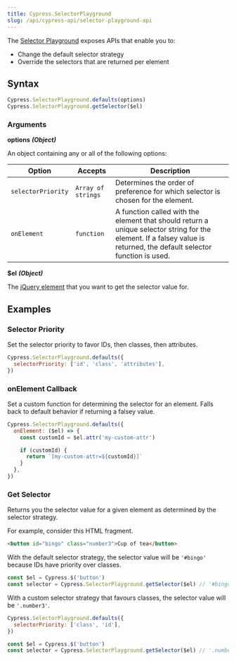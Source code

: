 ```yaml
---
title: Cypress.SelectorPlayground
slug: /api/cypress-api/selector-playground-api
---
```


The [Selector Playground](/guides/core-concepts/cypress-app#Selector-Playground)
exposes APIs that enable you to:

- Change the default selector strategy
- Override the selectors that are returned per element

## Syntax

```javascript
Cypress.SelectorPlayground.defaults(options)
Cypress.SelectorPlayground.getSelector($el)
```

### Arguments

**<Icon name="angle-right" /> options** **_(Object)_**

An object containing any or all of the following options:

| Option             | Accepts            | Description                                                                                                                                                           |
| ------------------ | ------------------ | --------------------------------------------------------------------------------------------------------------------------------------------------------------------- |
| `selectorPriority` | `Array of strings` | Determines the order of preference for which selector is chosen for the element.                                                                                      |
| `onElement`        | `function`         | A function called with the element that should return a unique selector string for the element. If a falsey value is returned, the default selector function is used. |

<DefaultSelectorPriority />

**<Icon name="angle-right" /> $el** **_(Object)_**

The [jQuery element](http://api.jquery.com/Types/#jQuery) that you want to get
the selector value for.

## Examples

### Selector Priority

Set the selector priority to favor IDs, then classes, then attributes.

```javascript
Cypress.SelectorPlayground.defaults({
  selectorPriority: ['id', 'class', 'attributes'],
})
```

### onElement Callback

Set a custom function for determining the selector for an element. Falls back to
default behavior if returning a falsey value.

```javascript
Cypress.SelectorPlayground.defaults({
  onElement: ($el) => {
    const customId = $el.attr('my-custom-attr')

    if (customId) {
      return `[my-custom-attr=${customId}]`
    }
  },
})
```

### Get Selector

Returns you the selector value for a given element as determined by the selector
strategy.

For example, consider this HTML fragment.

```html
<button id="bingo" class="number3">Cup of tea</button>
```

With the default selector strategy, the selector value will be `'#bingo'`
because IDs have priority over classes.

```js
const $el = Cypress.$('button')
const selector = Cypress.SelectorPlayground.getSelector($el) // '#bingo'
```

With a custom selector strategy that favours classes, the selector value will be
`'.number3'`.

```js
Cypress.SelectorPlayground.defaults({
  selectorPriority: ['class', 'id'],
})

const $el = Cypress.$('button')
const selector = Cypress.SelectorPlayground.getSelector($el) // '.number3'
```
